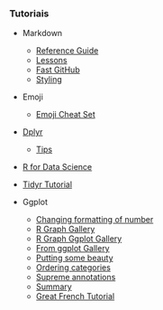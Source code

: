 ### Tutoriais 

- Markdown
    - [Reference Guide](https://www.rstudio.com/wp-content/uploads/2015/03/rmarkdown-reference.pdf) 
    - [Lessons](http://rmarkdown.rstudio.com/lesson-3.html) 
    - [Fast GitHub](https://guides.github.com/features/mastering-markdown/)
    - [Styling](http://rmarkdown.rstudio.com/html_document_format.html)

- Emoji
    - [Emoji Cheat Set](https://www.webpagefx.com/tools/emoji-cheat-sheet/)
    
- [Dplyr](https://cran.rstudio.com/web/packages/dplyr/vignettes/introduction.html)
  - [Tips](http://www.quantide.com/dplyr-do-tips-using-programming/)

- [R for Data Science](http://r4ds.had.co.nz/)

- [Tidyr Tutorial](http://data.library.virginia.edu/a-tidyr-tutorial/)

- Ggplot
  - [Changing formatting of number](http://stackoverflow.com/questions/11610377/how-do-i-change-the-formatting-of-numbers-on-an-axis-with-ggplot)
  - [R Graph Gallery](http://www.r-graph-gallery.com/)
  - [R Graph Ggplot Gallery](http://www.r-graph-gallery.com/portfolio/ggplot2-package/)
  - [From ggplot Gallery](http://r4stats.com/examples/graphics-ggplot2/)
  - [Putting some beauty](https://rud.is/b/2016/03/14/spinning-cycles-in-box-4-to-take-the-pies-out-of-pi-day/)
  - [Ordering categories](https://drsimonj.svbtle.com/ordering-categories-within-ggplot2-facets)
  - [Supreme annotations](https://rud.is/b/2016/03/16/supreme-annotations/)
  - [Summary](https://www.rstudio.com/wp-content/uploads/2015/03/ggplot2-cheatsheet.pdf)
  - [Great French Tutorial](https://bioinfo-fr.net/guide-de-demarrage-pour-ggplot2-un-package-graphique-pour-r)
  
  
  
  


